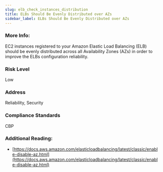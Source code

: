 ```yaml
---
slug: elb_check_instances_distribution
title: ELBs Should Be Evenly Distributed over AZs
sidebar_label: ELBs Should Be Evenly Distributed over AZs
---
```


### More Info:

EC2 instances registered to your Amazon Elastic Load Balancing (ELB) should be evenly distributed across all Availability Zones (AZs) in order to improve the ELBs configuration reliability.

### Risk Level

Low

### Address

Reliability, Security

### Compliance Standards

CBP


### Additional Reading:

- [https://docs.aws.amazon.com/elasticloadbalancing/latest/classic/enable-disable-az.html](https://docs.aws.amazon.com/elasticloadbalancing/latest/classic/enable-disable-az.html) 

